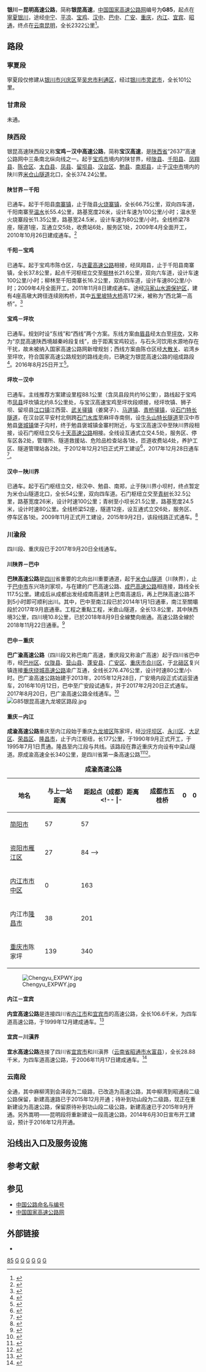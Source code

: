 {{重定向至此|G85|高速铁路列车车次|沪广高速动车组列车}}
{{NoteTA
|G1=Unit
}}
{{中国高速公路信息框
| 编号 = G85
| 名称 = 银川－昆明高速公路
| 地圖 = G85_map.svg
| 路線簡稱 = 银昆
| 最近通車日期 = 
| 规划总里程 = 2322
| 起點 = [[寧夏回族自治區|寧夏回族自治區]][[銀川市|銀川市]][[興慶區|興慶區]]{{中国省道名|203|P=宁夏}}滨河新区收费站
| 終點 = [[云南省|云南省]][[昆明市|昆明市]][[呈贡区|呈贡区]]{{China Expwy Name|G8511}}立交
| 出口處數 = 
| 服务区数 = 
}}

'''银川－昆明高速公路'''，简称'''银昆高速'''，[[中国国家高速公路网|中国国家高速公路网]]编号为'''G85'''，起点在[[寧夏|寧夏]][[银川|银川]]，途经[[中宁|中宁]]、[[平凉|平凉]]、[[宝鸡|宝鸡]]、[[汉中|汉中]]、[[巴中|巴中]]、[[广安|广安]]、[[重庆|重庆]]，[[内江|内江]]、[[宜宾|宜宾]]、[[昭通|昭通]]，终点在[[云南|云南]][[昆明|昆明]]，全长2322公里<ref>{{Cite web |url=http://www.china-highway.com/htmls/names.htm |title=中国高速公路一览表 |accessdate=2013-08-28 |archive-date=2013-08-30 |archive-url=https://web.archive.org/web/20130830082307/http://www.china-highway.com/htmls/names.htm |dead-url=no }}</ref>。

== 路段 ==
===寧夏段===
寧夏段仅修建从[[银川市|银川市]][[兴庆区|兴庆区]]至[[吴忠市|吴忠市]][[利通区|利通区]]，经过[[银川市|银川市]][[灵武市|灵武市]]，全长101公里。
{{Start expwy exit box|place=1}}
{{Expwy exit item|place=[[银川市|银川市]]|place rows=10|index=|type=M|name=滨河新区入口|dist start=0 km|road connection={{中国省道名|203|P=宁夏}}|comment=}}
{{Expwy exit item|index=|type=H|name=|dist start=|road connection={{China Expwy Name|G20}}|comment=}}
{{Expwy exit item|index=|type=E|name=河东机场|dist start=|road connection=滨河大道<br>{{中国国道名|344}}|comment=[[银川河东国际机场|银川河东国际机场]]}}
{{Expwy exit item|index=|type=E|name=灵武北|dist start=|road connection=西昌街|comment=}}
{{Expwy exit item|index=|type=E|name=灵武西|dist start=|road connection={{中国国道名|211}}<br>{{中国国道名|344}}|comment=}}
{{Expwy exit item|index=|type=E|name=灵武南|dist start=|road connection=北环路<br>绒园路|comment=}}
{{Expwy exit item|index=|type=H|name=|dist start=|road connection={{China Expwy Name|S30|P=宁夏}}|comment=}}
{{Expwy exit item|type=S|name=服务区|dist start=|road connection=|state=U|comment=修建中}}
{{Expwy exit item|index=|type=E|name=石沟驿|dist start=|road connection={{中国国道名|211}}<br>{{中国省道名|308|P=宁夏}}|comment=}}
{{Expwy exit item|type=T|name=太阳山主线收费站|road connection={{中国国道名|211}}|state=|comment=}}
{{End expwy exit box|place=1}}
===甘肃段===
未通。
===陕西段===
银昆高速陕西段又称'''宝鸡－汉中高速公路'''，简称'''宝汉高速'''，是[[陕西省|陕西省]]“2637”高速公路网中三条南北纵向线之一。起于[[宝鸡市|宝鸡市]]境内的陕甘界，经[[陇县|陇县]]、[[千阳县|千阳县]]、[[凤翔县|凤翔县]]、[[陈仓区|陈仓区]]、[[太白县|太白县]]、[[凤县|凤县]]、[[留坝县|留坝县]]、[[汉台区|汉台区]]、[[勉县|勉县]]、[[南郑县|南郑县]]，止于[[汉中市|汉中市]]境内的陕川界[[米仓山隧道|米仓山隧道]]北口，全长374.24公里。
====陕甘界－千阳====
已通车。起于千阳县[[南寨镇_(千阳县)|南寨镇]]，止于陇县[[火烧寨镇|火烧寨镇]]，全长66.75公里，双向四车道，千阳南寨至[[温水镇_(陇县)|温水]]长55.4公里，路基宽度26米，设计车速为100公里/小时；温水至火烧寨段长11.35公里，路基宽24.5米，设计车速为80公里/小时。全线桥梁78座，隧道1座，互通立交5处，收费站6处，服务区1处，2009年4月全面开工，2010年10月26日建成通车。<ref>{{cite web|url=http://www.sxsjtt.gov.cn/content.aspx?id=895910741595|title=宝汉高速公路工程概况|work=陕西省交通运输厅|publisher=|date=2010-11-08|accessdate=2012-03-27|deadurl=yes|archiveurl=https://web.archive.org/web/20150402091320/http://www.sxsjtt.gov.cn/content.aspx?id=895910741595|archivedate=2015-04-02}}</ref>
====千阳－宝鸡====
已通车。起于宝鸡市陈仓区，与[[连霍高速公路|连霍高速公路]]相接，经凤翔县，止于千阳县南寨镇，全长37.8公里，起点千河枢纽立交至[[柳林镇_(凤翔县)|柳林]]长21.6公里，双向六车道，设计车速100公里/小时；柳林至千阳南寨长16.2公里，双向四车道，设计车速80公里/小时；2009年4月全面开工，2011年11月8日建成通车。途经[[冯家山水源保护区|冯家山水源保护区]]，建有4座高墩大跨径连续刚构桥，其中[[五里坡特大桥|五里坡特大桥]]高172米，被称为“西北第一高桥”。<ref>{{cite web|url=http://www.sxsjtt.com/content.aspx?id=857631444223|title=宝鸡至陇县（火烧寨）高速公路建成通车|work=陕西省交通运输厅|publisher=|date=2011-11-11|accessdate=2012-03-27|archive-date=2015-04-02|archive-url=https://web.archive.org/web/20150402091637/http://www.sxsjtt.com/content.aspx?id=857631444223|dead-url=yes}}</ref>
====宝鸡－坪坎====
已通车。规划时设“东线”和“西线”两个方案。东线方案由[[眉县|眉县]]经太白至[[坪坎镇|坪坎]]，又称为“京昆高速陕西境越秦岭段复线”，由于距离宝鸡较远，与石头河饮用水源地存在干扰，故未被纳入国家高速公路网新增规划；西线方案由陈仓区经[[大散关|大散关]]、岩湾乡至坪坎，符合国家高速公路规划的路线走向，已确定为银昆高速公路的组成路段<ref>{{cite web|url=http://ducha.shaanxi.gov.cn/suggest/websit/htmlfiles/jycont/6886.htm|title=对陕西省十二届人大一次会议第456号建议的复函|author=陕西省交通运输厅|date=2013年5月22日|publisher=陕西省人民政府|accessdate=2020年2月27日|archive-date=2016年3月4日|archive-url=https://web.archive.org/web/20160304091341/http://ducha.shaanxi.gov.cn/suggest/websit/htmlfiles/jycont/6886.htm|dead-url=no}}</ref>。2016年8月25日开工<ref>{{Cite web|title=银昆高速宝鸡至坪坎段开工|url=http://www.jiaotongwang.cn/plus/view-22685-1.html|accessdate=2020-02-27|author=|date=|format=|publisher=|language=}}{{Dead link|date=2020年4月 |bot=InternetArchiveBot |fix-attempted=yes }}</ref>。
====坪坎－汉中====
已通车。主线推荐方案建设里程88.1公里（含凤县段共约16公里），路线起于宝鸡市[[凤县|凤县]]坪坎镇北约8.5公里处，与宝汉高速宝鸡至坪坎段顺接，经坪坎镇、狮子坝、留坝县[[江口镇_(留坝县)|江口镇]]江西营、[[武关驿镇|武关驿镇]]（姜窝子）、[[马道镇_(留坝县)|马道镇]]、[[青桥驿镇|青桥驿镇]]，设[[石门特长隧道|石门特长隧道]]，在汉台区平安村北侧跨[[石门水库_(汉台)|石门水库]]至麻坪寺南侧，设[[牛头山隧道|牛头山特长隧道]]至汉中市勉县[[褒城镇|褒城镇]]堡子沟村，终于勉县褒城镇金寨村附近，与宝汉高速汉中至陕川界段相接，设石门枢纽立交与[[十天高速公路|十天高速公路]]相接。全线设互通式立交4.5处，服务区、停车区各2处，管理所、隧道救援站、危险品检查站各1处，匝道收费站4处，养护工区、隧道管理站各2处。于2012年12月21日正式开工建设<ref>{{cite web|url=http://www.sxfx.gov.cn/infor.php?901-24658|title=宝汉高速公路坪坎至汉中段胜利开工|date=2012年12月21日|publisher=凤县人民政府|access-date=2015年3月9日|archive-url=https://web.archive.org/web/20150402132130/http://www.sxfx.gov.cn/infor.php?901-24658|archive-date=2015年4月2日|dead-url=yes}}</ref>，2017年12月28日通车<ref>{{Cite web|title=铁十五局五公司参建宝汉高速坪坎至汉中段建成通车|url=http://www.jiaotongwang.cn/index/shuoye/qiyefencai/2018/0103/106659.html|accessdate=2020-02-27|author=中国交通在线|date=|format=|publisher=|language=}}{{Dead link|date=2020年4月 |bot=InternetArchiveBot |fix-attempted=yes }}</ref>。
====汉中－陕川界====
已通车。起于石门枢纽立交，经汉中、勉县、南郑，止于陕川界小坝村，终点暂定为米仓山隧道北口，全长54公里，双向四车道。石门枢纽立交至[[青树镇|青树]]长32.5公里，路基宽度26米，设计时速100公里；青树至小坝长21.5公里，路基宽度24.5米，设计时速80公里。全线桥梁52座，隧道12座，设互通式立交6处，服务区、停车区各1处。2009年11月正式开工建设，2015年9月2日，该段线路正式通车。<ref>{{cite web|url=http://news.sina.com.cn/c/2009-11-20/023016638645s.shtml|title=宝汉高速汉中至陕川界段开工|work=华商报|publisher=|date=2009-11-20|accessdate=2012-03-27|archive-date=2015-04-02|archive-url=https://web.archive.org/web/20150402093331/http://news.sina.com.cn/c/2009-11-20/023016638645s.shtml|dead-url=no}}</ref>

===川渝段===
四川段、重庆段已于2017年9月20日全线通车。
====川陕界－巴中====
'''巴陕高速公路'''是[[四川|四川]]省重要的北向出川重要通道，起于[[米仓山隧道|米仓山隧道]]（川陕界），止于[[巴中市|巴中市]]东兴场刘家坝，与在建的广巴高速公路、[[成巴高速公路|成巴高速公路]]相连接，路线全长117.5公里。建成后从成都出发经成南高速转上巴南高速后，再上巴陕高速公路不到5小时即可顺利出川。其中，巴中至南江段已於2014年1月1日通車，南江至關壩段於2017年9月底通車。工程之重點工程，米倉山隧道，全长13.8公里，其中陕西境3公里，四川境10.8公里，已於2018年8月9日全線雙向凿通。高速公路全線於2018年11月22日通車。<ref>{{Cite web|url=http://china.zjol.com.cn/gnxw/201811/t20181122_8810793.shtml|title=巴陕高速公路全线正式通车 4小时可抵达西安|accessdate=2018-11-22|work=新华社|language=zh-cn|archive-date=2018-11-22|archive-url=https://web.archive.org/web/20181122215736/http://china.zjol.com.cn/gnxw/201811/t20181122_8810793.shtml|dead-url=no}}</ref>
====巴中－重庆====
'''巴广渝高速公路'''（四川段又称巴南广高速，重庆段又称渝广高速）起于四川省巴中市，经[[巴州区|巴州区]]、[[仪陇县|仪陇县]]、[[营山县|营山县]]、[[蓬安县|蓬安县]]、[[广安区|广安区]]、[[重庆市|重庆市]][[合川区|合川区]]，于[[北碚区|北碚区]]复兴镇连接[[重庆绕城高速公路|重庆绕城高速公路]]渝广互通，全线长276.476公里，设计时速80公里/小时。巴广渝高速公路始建于2013年，2015年12月28日，广安境内段正式试运营通车，2016年10月12日，巴中至广安段试通车，并于2017年2月20日正式通车。2017年8月20日，巴广渝高速公路全线通车。<ref>{{Cite web|title=巴广渝高速公路今日全线通车|url=http://bz.newssc.org/system/20170920/002275705.html|accessdate=2020-02-27|author=巴中日报|date=|format=|publisher=|language=|archive-date=2020-02-27|archive-url=https://web.archive.org/web/20200227133707/http://bz.newssc.org/system/20170920/002275705.html|dead-url=no}}</ref>
[[File:G85银昆高速九龙坡区路段.jpg|thumb]]

====重庆－内江====
'''成渝高速公路'''重庆至内江段始于重庆[[九龙坡区|九龙坡区]]陈家坪，经[[沙坪坝区|沙坪坝区]]、[[永川区|永川区]]、[[大足区|大足区]]、[[荣昌区|荣昌区]]、[[隆昌市|隆昌市]]，止于内江枢纽，长177公里，于1990年9月正式开工，于1995年7月1日贯通。隆昌至内江段与{{China Expwy Name|G76}}共线。该路段在靠近重庆方向设有中梁山隧道。原成渝高速全长340公里，是四川省第一条高速公路<ref>{{cite web |url=http://www.scgl.net/doc.asp?newsID=1421 |title=四川省交通厅公路局*高速公路站点一览表 |deadurl=yes |archiveurl=https://web.archive.org/web/20080225003403/http://www.scgl.net/doc.asp?newsID=1421 |archivedate=2008-02-25 }}</ref><ref>{{cite book|title=《中国高速公路及城乡公路网地图集》|publisher=人民交通出版社}}</ref>。
{| class="wikitable" style="text-align:right;"
|+'''成渝高速公路'''
|-
!地名!!与上一站距离!!距起点（成都）距离
<!-- |-
|[[成都市|成都市]]五桂桥||0||0
|-
|[[简阳市|简阳市]]||57||57
|-
|[[资阳市|资阳市]][[雁江区|雁江区]]||27||84 -->
|-
|[[内江市|内江市]][[市中区_(内江市)|市中区]]||0<!-- 79 -->||163
|-
|内江市[[隆昌市|隆昌市]]||38||201
|-
|[[重庆市|重庆市]]陈家坪||139||340
|}[[File:Chengyu_EXPWY.jpg|thumb]]
====内江－宜宾====
'''内宜高速公路'''是连接四川省[[内江市|内江市]]和[[宜宾市|宜宾市]]的高速公路，全长106.6千米，为四车道高速公路，于1999年12月建成通车。<ref>{{cite news|url=http://www.ybxww.com/content/2007-6/9/200769171731.htm|title=内宜高速公路|publisher=宜宾新闻网|date=2007-06-09|accessdate=2012-08-26}}{{Dead link|date=2019年5月 |bot=InternetArchiveBot |fix-attempted=yes }}</ref>
====宜宾－川滇界====
'''宜水高速公路'''连接了四川省[[宜宾市|宜宾市]]和川滇界（[[云南省|云南省]][[昭通市|昭通市]][[水富县|水富县]]），全长28.88千米，为四车道高速公路，于2006年11月17日建成通车。<ref>{{cite news|url=http://news.qq.com/a/20061118/001175.htm|title=宜水高速公路通车 成都到云南仅要3小时|publisher=腾讯|date=2006-11-18|accessdate=2012-08-26}}</ref>
===云南段===
{{see also|水麻高速公路|麻昭高速公路|昭会高速公路|昭待高速公路|待功高速公路|嵩待高速公路|新嵩昆高速公路|黄马高速公路}}
全通，其中麻柳湾到会泽段为二级路，已改造为高速公路，其中柳湾到昭通段二级公路保留，新建高速路已于2015年12月开通；待补到功山段为二级路，现正在重新建设为高速公路，保留原待补到功山段二级公路，新建高速已于2015年9月开通。另外嵩明——昆明段将重新建设一段高速公路，2014年6月30日宣布开工建设，预计于2016年12月开通。

==沿线出入口及服务设施==
{{Start expwy exit box|place=1}}
{{Expwy exit item|place=[[宝鸡市|宝鸡市]]|place rows=19|index=|type=E|name=火烧寨|dist start=|road connection={{中国省道名|212|P=陕西}}|comment=}}
{{Expwy exit item|type=P|name=温水停车区|dist start=|road connection=|state=U|comment=修建中}}
{{Expwy exit item|index=|type=E|name=陇县|dist start=|road connection={{中国国道名|344}}|comment=}}
{{Expwy exit item|type=S|name=陇县服务区|dist start=|road connection=|state=|comment=}}
{{Expwy exit item|index=|type=E|name=水沟|dist start=|road connection={{中国国道名|344}}<br>234乡道|comment=}}
{{Expwy exit item|index=|type=E|name=千阳|dist start=|road connection={{中国国道名|344}}|comment=}}
{{Expwy exit item|index=|type=E|name=南寨|dist start=|road connection={{中国国道名|344}}|comment=}}
{{Expwy exit item|index=|type=H|name=|dist start=|road connection=|state=U|comment=修建中}}
{{Expwy exit item|index=|type=E|name=凤翔|dist start=|road connection=凤马尹路|comment=}}
{{Expwy exit item|type=S|name=宝鸡北服务区|dist start=|road connection=|state=|comment=}}
{{Expwy exit item|index=|type=H|name=千和枢纽|dist start=|road connection={{China Expwy Name|G3024}}|comment=}}
{{Expwy exit item|index=|type=H|name=潘家湾枢纽|dist start=|road connection={{China Expwy Name|G30}}|state=L|comment=东西向联结{{China Expwy Name|G30}}开放<br>南向联结{{China Expwy Name|G85}}修建中}}
{{Expwy exit item|type=S|name=服务区|dist start=|road connection=|state=U|comment=修建中}}
{{Expwy exit item|index=|type=E|name=|dist start=|road connection={{中国省道名|212|P=陕西}}|state=U|comment=修建中}}
{{Expwy exit item|type=S|name=服务区|dist start=|road connection=|state=U|comment=修建中}}
{{Expwy exit item|index=|type=E|name=岩湾|dist start=|road connection={{中国国道名|342}}|state=U|comment=修建中}}
{{Expwy exit item|index=|type=H|name=|dist start=|road connection={{China Expwy Name|S20|P=陕西}}|state=U|comment=修建中}}
{{Expwy exit item|index=|type=E|name=坪坎|dist start=|road connection=|state=|comment=}}
{{Expwy exit item|type=P|name=坪坎停车区|dist start=|road connection=|state=|comment=}}
{{Expwy exit item|place=[[汉中市|汉中市]]|place rows=14|type=E|name=江西营|dist start=|road connection={{中国国道名|244}}<br>{{中国省道名|221|P=陕西}}|comment=}}
{{Expwy exit item|type=S|name=留坝服务区|dist start=|road connection=|state=|comment=}}
{{Expwy exit item|index=|type=E|name=留坝|dist start=|road connection={{中国国道名|316|南环路}}|state=|comment=}}
{{Expwy exit item|index=|type=E|name=马道|dist start=|road connection={{中国国道名|244}}|state=|comment=}}
{{Expwy exit item|type=S|name=石门服务区|dist start=|road connection=|state=|comment=}}
{{Expwy exit item|index=|type=H|name=石门枢纽|dist start=|road connection={{China Expwy Name|G7011}}|state=|comment=}}
{{Expwy exit item|index=|type=E|name=汉中西|dist start=|road connection={{中国国道名|108}}|state=|comment=}}
{{Expwy exit item|type=S|name=汉中西服务区|dist start=|road connection=|state=U|comment=修建中}}
{{Expwy exit item|index=|type=H|name=梁山枢纽|dist start=|road connection={{China Expwy Name|G5}}|state=|comment=}}
{{Expwy exit item|index=|type=E|name=南郑|dist start=|road connection={{中国国道名|244|南湖路}}|state=|comment=}}
{{Expwy exit item|index=|type=E|name=南湖|dist start=|road connection={{中国国道名|244}}|state=|comment=}}
{{Expwy exit item|type=S|name=天汉水城服务区|dist start=|road connection=|state=|comment=}}
{{Expwy exit item|index=|type=E|name=喜神坝|dist start=|road connection={{中国国道名|244}}|state=|comment=}}
{{Expwy exit item|index=|type=E|name=|dist start=|road connection={{中国国道名|244}}|state=U|comment=修建中}}
{{Expwy exit group|place=1|陕川界}}
{{Expwy exit item|place=[[巴中市|巴中市]]|place rows=14|type=E|name=关坝|dist start=|road connection=057乡道|state=|comment=}}
{{Expwy exit item|index=|type=E|name=桥亭|dist start=|road connection={{中国国道名|244}}|state=|comment=}}
{{Expwy exit item|index=|type=E|name=南江北|dist start=|road connection={{中国国道名|244}}|state=|comment=}}
{{Expwy exit item|type=S|name=南江服务区|dist start=|road connection=|state=|comment=}}
{{Expwy exit item|index=|type=E|name=南江南|dist start=|road connection={{中国国道名|244}}|state=|comment=}}
{{Expwy exit item|index=|type=E|name=下两|dist start=|road connection={{中国国道名|244|阳光街}}|state=|comment=}}
{{Expwy exit item|type=S|name=元潭服务区|dist start=|road connection=|state=|comment=}}
{{Expwy exit item|index=|type=H|name=|dist start=|road connection={{China Expwy Name|S2|P=四川}}|state=|comment=}}
{{Expwy exit item|index=|type=E|name=|dist start=|road connection={{中国国道名|347}}<br>{{中国国道名|542|安康路}}|state=U|comment=修建中}}
{{Expwy exit item|index=|type=H|name=巴中兴文枢纽|dist start=|road connection={{China Expwy Name|G5012}}|state=|comment=}}
{{Expwy exit item|index=|type=E|name=巴中曾口|dist start=|road connection=凉坦路|state=|comment=}}
{{Expwy exit item|type=S|name=曾口服务区|dist start=|road connection=|state=|comment=}}
{{Expwy exit item|index=|type=E|name=巴中梁永|dist start=|road connection={{中国国道名|245|巴玉路}}|state=|comment=}}
{{Expwy exit item|index=|type=E|name=恩阳玉山|dist start=|road connection={{中国国道名|245|巴玉路}}|state=|comment=}}
{{Expwy exit item|place=[[南充市|南充市]]|place rows=11|type=E|name=仪陇马鞍|dist start=|road connection={{中国国道名|245}}|state=|comment=}}
{{Expwy exit item|type=S|name=仪陇马鞍服务区|dist start=|road connection=|state=|comment=}}
{{Expwy exit item|index=|type=E|name=仪陇大寅|dist start=|road connection={{中国县道名|161|P=四川}}|state=|comment=}}
{{Expwy exit item|index=|type=E|name=营山蓼叶|dist start=|road connection=|state=|comment=}}
{{Expwy exit item|index=|type=E|name=营山新店|dist start=|road connection=|state=|comment=}}
{{Expwy exit item|index=|type=H|name=|dist start=|road connection={{China Expwy Name|S26|P=四川}}|state=U|comment=修建中}}
{{Expwy exit item|index=|type=E|name=营山东升|dist start=|road connection={{中国省道名|204|P=四川}}|state=|comment=}}
{{Expwy exit item|index=|type=H|name=营山望龙枢纽|dist start=|road connection={{China Expwy Name|G5515}}|state=|comment=}}
{{Expwy exit item|type=S|name=营山服务区|dist start=|road connection=|state=|comment=}}
{{Expwy exit item|index=|type=E|name=营山星火|dist start=|road connection={{中国县道名|156|P=四川}}|state=|comment=}}
{{Expwy exit item|index=|type=E|name=蓬安福德|dist start=|road connection={{中国县道名|157|P=四川}}|state=|comment=}}
{{Expwy exit item|place=[[广安市|广安市]]|place rows=10|type=E|name=广安花桥|dist start=|road connection={{中国国道名|318}}|state=|comment=}}
{{Expwy exit item|index=|type=E|name=兴平|dist start=|road connection=|state=|comment=}}
{{Expwy exit item|index=|type=H|name=|dist start=|road connection={{China Expwy Name|SX|广安过境高速|P=四川}}|state=U|comment=修建中}}
{{Expwy exit item|type=S|name=广安服务区|dist start=|road connection=|state=|comment=与广安市广安区出口并构}}
{{Expwy exit item|index=|type=E|name=|dist start=|road connection=|state=U|comment=修建中<br>与广安服务区并构}}
{{Expwy exit item|index=|type=H|name=广门枢纽|dist start=|road connection={{China Expwy Name|G42}}|state=|comment=}}
{{Expwy exit item|index=|type=E|name=广安枣山|dist start=|road connection={{中国国道名|350}}|state=|comment=}}
{{Expwy exit item|index=|type=H|name=广罗枢纽|dist start=|road connection={{China Expwy Name|G8515}}|state=|comment=}}
{{Expwy exit item|index=|type=E|name=罗渡|dist start=|road connection={{中国省道名|203|P=四川}}|state=|comment=}}
{{Expwy exit item|index=|type=E|name=伏龙|dist start=|road connection={{中国省道名|203|P=四川}}|state=|comment=}}
{{Expwy exit group|place=1|川渝界}}
{{Expwy exit item|place=[[重庆市|重庆市]]北|place rows=13|type=E|name=香龙|dist start=|road connection=|state=|comment=}}
{{Expwy exit item|type=S|name=双槐服务区|dist start=|road connection=|state=|comment=}}
{{Expwy exit item|index=|type=E|name=双槐|dist start=|road connection=|state=|comment=}}
{{Expwy exit item|index=|type=H|name=|dist start=|road connection={{China Expwy Name|SX|广安过境高速|P=四川}}|state=U|comment=修建中}}
{{Expwy exit item|index=|type=E|name=三汇|dist start=|road connection={{中国国道名|244|丰业街}}|state=|comment=}}
{{Expwy exit item|index=|type=H|name=兴木枢纽|dist start=|road connection={{China Expwy Name|S0101|P=重庆}}|state=C|comment=与{{China Expwy Name|S0101|P=重庆}}并行开始}}
{{Expwy exit item|index=|type=E|name=静观|dist start=|road connection=|state=C|comment=}}
{{Expwy exit item|type=S|name=静观服务区|dist start=|road connection=|state=C|comment=}}
{{Expwy exit item|index=|type=H|name=|dist start=|road connection={{China Expwy Name|S0101|P=重庆}}|state=U|comment=修建中<br>与{{China Expwy Name|S0101|P=重庆}}并行结束}}
{{Expwy exit item|index=|type=E|name=三圣|dist start=|road connection={{中国国道名|351}}|state=|comment=}}
{{Expwy exit item|index=|type=E|name=复兴|dist start=|road connection={{中国国道名|351|悦复大道}}|state=|comment=}}
{{Expwy exit item|index=|type=H|name=绕城渝广互通|dist start=|road connection={{China Expwy Name|G5001}}|state=|comment=}}
{{Expwy exit item|index=|type=E|name=两江|dist start=|road connection=|state=|comment=}}
{{Expwy exit item|place=[[重庆市|重庆市]]西|place rows=23|type=E|name=重庆市九龙坡区出入口|dist start=|road connection=龙腾大道|state=|comment=免费路段}}
{{Expwy exit item|type=E|name=科城路|dist start=|road connection=|state=L|comment=仅东向<br>免费路段}}
{{Expwy exit item|type=E|name=|dist start=|road connection=经纬大道<br>迎宾大道|state=|comment=免费路段}}
{{Expwy exit item|index=|type=H|name=西环立交|dist start=|road connection={{China Expwy Name|G75}}|state=|comment=免费路段}}
{{Expwy exit item|type=E|name=白市驿 含谷|dist start=|road connection={{中国国道名|212|天赐路}}|state=|comment=免费路段}}
{{Expwy exit item|type=T|name=高新收费站|dist start=|road connection=|state=|comment=}}
{{Expwy exit item|type=E|name=金马|dist start=|road connection={{中国县道名|727|P=重庆}}|state=|comment=}}
{{Expwy exit item|index=|type=H|name=绕城成渝互通|dist start=|road connection={{China Expwy Name|G5001}}|state=|comment=}}
{{Expwy exit item|type=E|name=走马|dist start=|road connection=金马路|state=|comment=}}
{{Expwy exit item|type=S|name=青杠服务区|dist start=|road connection=|state=|comment=}}
{{Expwy exit item|type=E|name=璧山南|dist start=|road connection={{中国国道名|244}}|state=|comment=}}
{{Expwy exit item|type=E|name=丁家|dist start=|road connection={{中国国道名|244|渝隆路}}|state=|comment=}}
{{Expwy exit item|index=|type=H|name=|dist start=|road connection={{China Expwy Name|S5|P=重庆}}|state=|comment=}}
{{Expwy exit item|type=E|name=大安|dist start=|road connection={{中国省道名|109|P=重庆}}<br>{{中国省道名|207|P=重庆}}|state=|comment=}}
{{Expwy exit item|type=E|name=永川|dist start=|road connection=兴龙大道|state=|comment=}}
{{Expwy exit item|type=S|name=永川服务区|dist start=|road connection=|state=|comment=}}
{{Expwy exit item|index=|type=H|name=双石互通|dist start=|road connection={{China Expwy Name|S0101|P=重庆}}|state=|comment=}}
{{Expwy exit item|type=E|name=邮亭|dist start=|road connection={{中国国道名|246|驿新大道}}|state=|comment=}}
{{Expwy exit item|type=E|name=荣昌东|dist start=|road connection={{中国国道名|348|渝隆路}}|state=|comment=}}
{{Expwy exit item|type=E|name=荣昌|dist start=|road connection={{中国省道名|310|P=重庆}}|state=|comment=}}
{{Expwy exit item|index=|type=H|name=开元互通|dist start=|road connection={{China Expwy Name|G8515}}|state=|comment=}}
{{Expwy exit item|type=E|name=荣昌西|dist start=|road connection={{中国县道名|811|广盘路|P=重庆}}|state=|comment=}}
{{Expwy exit item|type=P|name=桑家坡停车区|dist start=|road connection=|state=|comment=}}
{{Expwy exit group|place=1|川渝界}}
{{Expwy exit item|place=[[内江市|内江市]]|place rows=12|type=E|name=渔箭|dist start=|road connection=石安路|state=|comment=}}
{{Expwy exit item|index=|type=H|name=隆昌枢纽|dist start=|road connection={{China Expwy Name|G76}}|state=C|comment=与{{China Expwy Name|G76}}并行开始}}
{{Expwy exit item|type=S|name=隆昌服务区|dist start=|road connection=|state=C|comment=}}
{{Expwy exit item|index=|type=H|name=迎祥枢纽|dist start=|road connection={{China Expwy Name|S66|P=四川}}|state=C|comment=}}
{{Expwy exit item|index=|type=H|name=|dist start=|road connection={{China Expwy Name|SK|P=四川}}|state=U|comment=修建中}}
{{Expwy exit item|type=E|name=椑木|dist start=|road connection={{中国国道名|321}}|state=C|comment=}}
{{Expwy exit item|type=E|name=内江市中区|road connection=甜城大道|state=C|comment=与内江枢纽并构}}
{{Expwy exit item|type=H|name=内江枢纽|road connection={{China Expwy Name|G76}}|state=C|comment=与{{China Expwy Name|G76}}并行结束<br>与内江市中区出口并构}}
{{Expwy exit item|type=P|name=内江停车区|dist start=|road connection=|state=|comment=}}
{{Expwy exit item|type=E|name=白马|dist start=|road connection={{中国省道名|206|P=四川}}|state=|comment=}}
{{Expwy exit item|index=|type=H|name=|dist start=|road connection={{China Expwy Name|S41|P=四川}}<br>{{China Expwy Name|SK|P=四川}}|state=L|comment=北向联结{{China Expwy Name|S41|P=四川}}开放<br>南向联结{{China Expwy Name|SK|P=四川}}修建中}}
{{Expwy exit item|type=E|name=永安黄鹤湖|dist start=|road connection=内荣路|state=|comment=}}
{{Expwy exit item|place=[[自贡市|自贡市]]|place rows=7|type=H|name=万家桥枢纽|road connection={{China Expwy Name|G4215}}|state=|comment=}}
{{Expwy exit item|type=E|name=自贡大山铺|dist start=|road connection={{中国省道名|206|桑海井路|P=四川}}|state=|comment=}}
{{Expwy exit item|type=S|name=自贡北服务区|dist start=|road connection=|state=|comment=}}
{{Expwy exit item|type=E|name=自贡|dist start=|road connection=迎宾大道|state=|comment=}}
{{Expwy exit item|type=H|name=永安枢纽|road connection={{China Expwy Name|S66|P=四川}}|state=|comment=}}
{{Expwy exit item|type=E|name=金银湖|dist start=|road connection=王贡路|state=|comment=}}
{{Expwy exit item|type=E|name=板桥|dist start=|road connection=邓泥路|state=|comment=}}
{{Expwy exit item|place=[[宜宾市|宜宾市]]|place rows=12|type=E|name=邱场|dist start=|road connection=通高路|state=|comment=}}
{{Expwy exit item|type=E|name=象鼻|dist start=|road connection=杉木岩路|state=|comment=}}
{{Expwy exit item|type=H|name=象鼻枢纽|road connection={{China Expwy Name|G93}}|state=|comment=}}
{{Expwy exit item|type=S|name=宜宾东服务区|dist start=|road connection=|state=|comment=}}
{{Expwy exit item|type=E|name=宜宾北|dist start=|road connection=蜀南大道|state=|comment=}}
{{Expwy exit item|type=E|name=宜宾南<br>菜坝|dist start=|road connection={{中国国道名|353}}|state=|comment=}}
{{Expwy exit item|type=E|name=叙州|dist start=|road connection=金江大道|state=|comment=}}
{{Expwy exit item|type=H|name=|road connection={{China Expwy Name|S4|P=四川}}|state=U|comment=修建中}}
{{Expwy exit item|type=E|name=柏溪|dist start=|road connection={{中国省道名|307|P=四川}}|state=|comment=}}
{{Expwy exit item|type=H|name=|road connection={{China Expwy Name|S80|古宜高速|P=四川}}|state=U|comment=修建中}}
{{Expwy exit item|type=E|name=兴隆|dist start=|road connection={{中国省道名|206|P=四川}}|state=|comment=}}
{{Expwy exit item|type=S|name=冠英服务区|dist start=|road connection=|state=|comment=}}
{{Expwy exit group|place=1|川滇界}}
{{Expwy exit item|place=[[昭通市|昭通市]]|place rows=33|type=E|name=水富|dist start=|road connection={{中国国道名|247}}|state=|comment=}}
{{Expwy exit item|type=E|name=楼坝|dist start=|road connection=|state=|comment=}}
{{Expwy exit item|type=S|name=楼坝服务区|dist start=|road connection=|state=|comment=}}
{{Expwy exit item|type=P|name=紫秋停车区|dist start=|road connection=|state=L|comment=仅四川方向}}
{{Expwy exit item|type=E|name=庙口|dist start=|road connection=石大段|state=|comment=}}
{{Expwy exit item|type=H|name=|road connection={{China Expwy Name|S13|昭乐高速|P=云南}}|state=C|comment=与串丝出口并构<br>与{{China Expwy Name|S13|昭乐高速|P=云南}}并行开始}}
{{Expwy exit item|type=E|name=串丝|dist start=|road connection=032乡道|state=C|comment=与昭通盐津县枢纽并构}}
{{Expwy exit item|type=P|name=串丝停车区|dist start=|road connection=|state=C|comment=}}
{{Expwy exit item|type=E|name=普洱|dist start=|road connection={{中国国道名|247}}|state=C|comment=}}
{{Expwy exit item|type=E|name=中和|dist start=|road connection=021乡道|state=C|comment=}}
{{Expwy exit item|type=P|name=中和停车区|dist start=|road connection=|state=C|comment=}}
{{Expwy exit item|type=P|name=中和加水区|dist start=|road connection=|state=L|comment=仅四川方向}}
{{Expwy exit item|type=H|name=|road connection={{China Expwy Name|S13|昭乐高速|P=云南}}|state=C|comment=与{{China Expwy Name|S13|昭乐高速|P=云南}}并行结束}}
{{Expwy exit item|type=P|name=竹麻林加水站|dist start=|road connection=|state=L|comment=仅昆明方向}}
{{Expwy exit item|type=E|name=豆沙关|dist start=|road connection={{中国国道名|247}}|state=|comment=}}
{{Expwy exit item|type=P|name=龙坪停车区|dist start=|road connection=|state=|comment=}}
{{Expwy exit item|type=E|name=岔河|dist start=|road connection={{中国国道名|247|昭麻二级公路}}|state=|comment=}}
{{Expwy exit item|type=E|name=大关|dist start=|road connection={{中国国道名|247|昭麻二级公路}}|state=|comment=}}
{{Expwy exit item|type=E|name=悦乐|dist start=|road connection=|state=|comment=}}
{{Expwy exit item|type=S|name=悦乐服务区|dist start=|road connection=|state=|comment=}}
{{Expwy exit item|type=E|name=上高桥|dist start=|road connection=|state=|comment=}}
{{Expwy exit item|type=S|name=靖安服务区|dist start=|road connection=|state=|comment=}}
{{Expwy exit item|type=E|name=靖安|dist start=|road connection={{中国国道名|247|昭麻二级公路}}<br>{{中国国道名|213}}|state=|comment=}}
{{Expwy exit item|type=H|name=|road connection={{China Expwy Name|S4|宜昭高速|P=四川}}|state=U|comment=修建中}}
{{Expwy exit item|type=E|name=昭通北|dist start=|road connection={{中国国道名|352|盐津路}}|state=|comment=}}
{{Expwy exit item|type=S|name=昭通北服务区|dist start=|road connection=|state=|comment=}}
{{Expwy exit item|type=E|name=昭通|dist start=|road connection={{中国国道名|352|二环路}}<br>{{中国国道名|356|大山包一级公路}}|state=|comment=}}
{{Expwy exit item|type=S|name=昭通南服务区|dist start=|road connection=|state=|comment=}}
{{Expwy exit item|type=E|name=昭通南|dist start=|road connection={{中国国道名|352|昭待公路}}<br>{{中国国道名|356|大山包一级公路}}<br>{{中国国道名|247|昭麻二级公路}}|state=|comment=}}
{{Expwy exit item|type=H|name=|road connection={{China Expwy Name|G7611}}|state=U|comment=修建中}}
{{Expwy exit item|type=P|name=昭阳加水站|dist start=|road connection=|state=L|comment=仅昆明方向}}
{{Expwy exit item|type=E|name=鲁甸|dist start=|road connection={{中国国道名|213|长刘段}}|state=|comment=}}
{{Expwy exit item|type=P|name=鲁甸加水站|dist start=|road connection=|state=L|comment=仅昆明方向}}
{{Expwy exit group|place=1|滇黔界}}
{{Expwy exit item|place=[[毕节市|毕节市]]|place rows=1|type=E|name=田坝|dist start=|road connection={{中国国道名|213}}|state=|comment=}}
{{Expwy exit group|place=1|滇黔界}}
{{Expwy exit item|place=[[昭通市|昭通市]]|place rows=3|type=E|name=江底北|dist start=|road connection={{中国国道名|213|江箐段}}|state=L|comment=仅昆明方向}}
{{Expwy exit item|type=P|name=江底停车区|dist start=|road connection=|state=L|comment=仅四川方向}}
{{Expwy exit item|type=E|name=江底南|dist start=|road connection={{中国国道名|213|江箐段}}|state=L|comment=仅四川方向}}
{{Expwy exit item|place=[[曲靖市|曲靖市]]|place rows=13|type=S|name=迤车服务区|dist start=|road connection=|state=|comment=}}
{{Expwy exit item|type=E|name=迤车|dist start=|road connection={{中国国道名|213}}|state=|comment=}}
{{Expwy exit item|type=E|name=阿都|dist start=|road connection={{中国国道名|213}}|state=|comment=}}
{{Expwy exit item|type=P|name=野猪冲停车区|dist start=|road connection=|state=L|comment=仅昆明方向}}
{{Expwy exit item|type=P|name=小海停车区|dist start=|road connection=|state=L|comment=仅四川方向}}
{{Expwy exit item|type=E|name=黑土|dist start=|road connection=074乡道|state=|comment=}}
{{Expwy exit item|type=E|name=会泽|dist start=|road connection={{中国国道名|248}}|state=|comment=}}
{{Expwy exit item|type=S|name=会泽服务区|dist start=|road connection=|state=|comment=}}
{{Expwy exit item|type=E|name=待补|dist start=|road connection={{中国国道名|213}}<br>嵩待路|state=|comment=}}
{{Expwy exit item|type=S|name=待补服务区|dist start=|road connection=|state=|comment=}}
{{Expwy exit item|type=E|name=板坡|dist start=|road connection=004乡道|state=|comment=}}
{{Expwy exit item|type=H|name=|road connection={{China Expwy Name|S20|沾会高速|P=云南}}|state=|comment=}}
{{Expwy exit item|type=E|name=卡竹|dist start=|road connection=007乡道|state=|comment=}}
{{Expwy exit item|place=[[昆明市|昆明市]]|place rows=30|type=E|name=蒲草塘|dist start=|road connection={{中国国道名|213}}|state=|comment=}}
{{Expwy exit item|type=S|name=岗纪服务区|dist start=|road connection=|state=|comment=}}
{{Expwy exit item|type=H|name=|road connection={{China Expwy Name|S23|P=云南}}|state=|comment=}}
{{Expwy exit item|type=P|name=功山停车区|dist start=|road connection=|state=U|comment=修建中}}
{{Expwy exit item|type=E|name=功山|dist start=|road connection={{中国国道名|213}}|state=|comment=}}
{{Expwy exit item|type=E|name=寻甸北|dist start=|road connection={{中国国道名|213}}|state=|comment=}}
{{Expwy exit item|type=H|name=|road connection={{China Expwy Name|S8012|武倘寻高速|P=云南}}<br>{{China Expwy Name|S8012|寻沾高速|P=云南}}|state=U|comment=修建中}}
{{Expwy exit item|type=E|name=金所|dist start=|road connection={{中国国道名|213|回金段}}|state=|comment=}}
{{Expwy exit item|type=S|name=潘所服务区|dist start=|road connection=|state=|comment=}}
{{Expwy exit item|type=E|name=羊街|dist start=|road connection={{中国国道名|213}}|state=|comment=}}
{{Expwy exit item|type=E|name=崇明北|dist start=|road connection=|state=U|comment=修建中}}
{{Expwy exit item|type=H|name=|road connection={{China Expwy Name|G56}}|state=|comment=}}
{{Expwy exit item|type=E|name=小街|dist start=|road connection={{中国国道名|248}}|state=|comment=}}
{{Expwy exit item|type=E|name=嘉丽泽|dist start=|road connection={{中国国道名|320}}|state=|comment=}}
{{Expwy exit item|type=P|name=杨林停车区|dist start=|road connection=|state=|comment=}}
{{Expwy exit item|type=H|name=甸头互通立交|road connection={{China Expwy Name|G5601}}|state=|comment=}}
{{Expwy exit item|type=E|name=哨关大道东|dist start=|road connection=哨关大道<br>{{中国国道名|320}}|state=|comment=}}
{{Expwy exit item|type=H|name=|road connection={{China Expwy Name|S93|长水国际机场北高速|P=云南}}|state=|comment=}}
{{Expwy exit item|type=S|name=大板桥服务区|dist start=|road connection=|state=|comment=}}
{{Expwy exit item|type=E|name=空港东|dist start=|road connection=凌翔路<br>{{中国国道名|320}}|state=|comment=}}
{{Expwy exit item|type=E|name=清水|dist start=|road connection=石龙路|state=|comment=}}
{{Expwy exit item|type=H|name=|road connection={{China Expwy Name|G78}}|state=|comment=}}
{{Expwy exit item|type=E|name=呈贡北|dist start=|road connection=阳春大道|state=|comment=}}
{{Expwy exit item|type=E|name=呈贡南|dist start=|road connection=梁王路|state=U|comment=修建中}}
{{Expwy exit item|type=S|name=万溪冲服务区|dist start=|road connection=|state=|comment=}}
{{Expwy exit item|type=S|name=服务区|dist start=|road connection=|state=U|comment=修建中}}
{{Expwy exit item|type=H|name=|road connection={{China Expwy Name|S27|呈澄高速|P=云南}}|state=|comment=}}
{{Expwy exit item|type=S|name=马金铺服务区|dist start=|road connection=|state=|comment=}}
{{Expwy exit item|type=T|name=大营主线收费站|dist start=|road connection=|state=|comment=}}
{{Expwy exit item|type=MH|name=|road connection={{China Expwy Name|G8511}}|state=|comment=}}
{{End expwy exit box|place=1}}


== 参考文献 ==
<div class="references-small">
<references />
</div>

==参见==
*[[中国公路命名与编号|中国公路命名与编号]]
*[[中国国家高速公路网|中国国家高速公路网]]

==外部链接==
* {{YouTube|j26wvghXf8Y|G85 Expressway Aerial汉坪高速建设掠影|language=zh}}

{{Navboxes
| title = 中国高速公路
| titlestyle = background: #008000; color:white;
| list1 = 
{{中国国家高速公路网}}
{{宁夏回族自治区高速公路}}
{{甘肃省高速公路}}
{{陕西省高速公路}}
{{四川省高速公路}}
{{云南省高速公路}}
{{重庆市高速公路}}
}}

[[Category:中国国家高速公路网纵向线|85]]
[[Category:宁夏回族自治区高速公路|G]]
[[Category:甘肃省高速公路|G]]
[[Category:陕西省高速公路|G]]
[[Category:重庆市高速公路|G]]
[[Category:四川省高速公路|G]]
[[Category:云南省高速公路|G]]